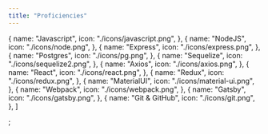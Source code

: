 ```yaml
---
title: "Proficiencies"
---
```


  {
    name: "Javascript",
    icon: "./icons/javascript.png",
  },
  {
    name: "NodeJS",
    icon: "./icons/node.png",
  },
  {
    name: "Express",
    icon: "./icons/express.png",
  },
  {
    name: "Postgres",
    icon: "./icons/pg.png",
  },
  {
    name: "Sequelize",
    icon: "./icons/sequelize2.png",
  },
  {
    name: "Axios",
    icon: "./icons/axios.png",
  },
  {
    name: "React",
    icon: "./icons/react.png",
  },
  {
    name: "Redux",
    icon: "./icons/redux.png",
  },
  {
      name: "MaterialUI",
      icon: "./icons/material-ui.png",
    },
    {
    name: "Webpack",
    icon: "./icons/webpack.png",
    },
    {
    name: "Gatsby",
    icon: "./icons/gatsby.png",
  },
      {
    name: "Git & GitHub",
    icon: "./icons/git.png",
  },
]

;
